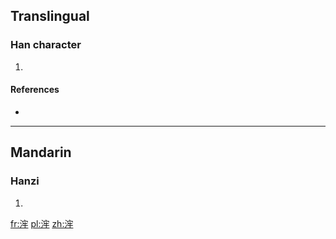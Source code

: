 ==Translingual==

===Han character===
{{Han char|rn=85|rad=水|as=07|sn=10|four=3315<sub>2</sub>|canj=水十竹手 (EJHQ)}}

# {{defn|Han|sort=水07}}

====References====
* {{Han ref|kx=0625.130|dkj=17502|dj=1023.100|hdz=31634.050|uh=6D76|ud=28022|bh=D248|bd=53832}}

----

==Mandarin==

===Hanzi===
{{cmn-hanzi|pin=[[láo]] ([[lao2]])|wg=lao<sup>2</sup>}}

# {{defn|lang=cmn|sort=水07}}

[[fr:浶]]
[[pl:浶]]
[[zh:浶]]